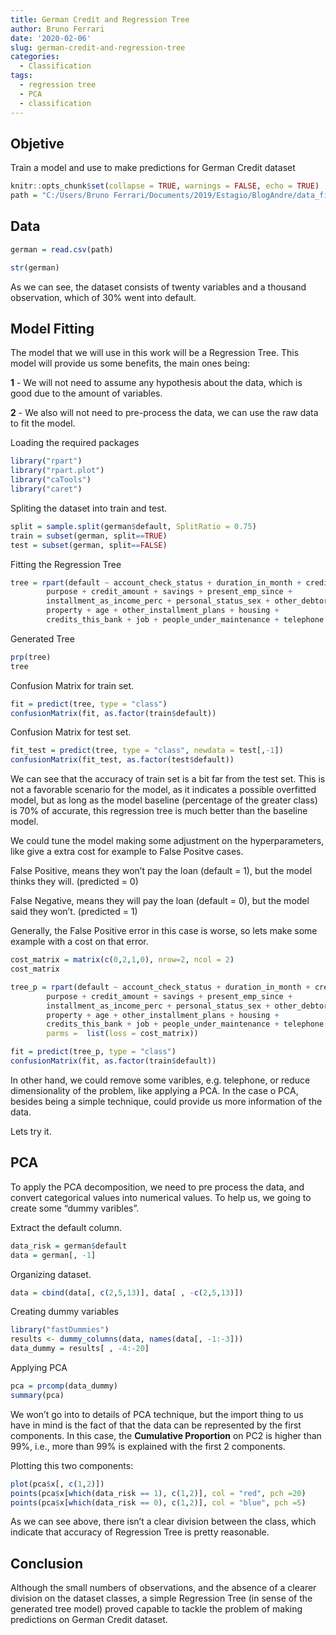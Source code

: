 ```yaml
---
title: German Credit and Regression Tree
author: Bruno Ferrari
date: '2020-02-06'
slug: german-credit-and-regression-tree
categories:
  - Classification
tags:
  - regression tree
  - PCA
  - classification
---
```

## Objetive
Train a model and use to make predictions for German Credit dataset


```r

knitr::opts_chunk$set(collapse = TRUE, warnings = FALSE, echo = TRUE)
path = "C:/Users/Bruno Ferrari/Documents/2019/Estagio/BlogAndre/data_fintech_solutions/datasets/german/german_credit.csv"

```

## Data
```r
german = read.csv(path)
```

```r
str(german)
```

As we can see, the dataset consists of twenty variables and a thousand observation, which of 30% went into default.

## Model Fitting

The model that we will use in this work will be a Regression Tree. This model will provide us some benefits, the main ones being:

**1** - We will not need to assume any hypothesis about the data, which is good due to the amount of variables.

**2** - We also will not need to pre-process the data, we can use the raw data to fit the model.

Loading the required packages
```r
library("rpart")
library("rpart.plot")
library("caTools")
library("caret")
```

Spliting the dataset into train and test.
```r
split = sample.split(german$default, SplitRatio = 0.75)
train = subset(german, split==TRUE)
test = subset(german, split==FALSE)
```

Fitting the Regression Tree
```r
tree = rpart(default ~ account_check_status + duration_in_month + credit_history +
        purpose + credit_amount + savings + present_emp_since + 
        installment_as_income_perc + personal_status_sex + other_debtors + present_res_since +
        property + age + other_installment_plans + housing +
        credits_this_bank + job + people_under_maintenance + telephone + foreign_worker, data = train, method = "class")
```

Generated Tree
```r
prp(tree)
tree
```





Confusion Matrix for train set.
```r
fit = predict(tree, type = "class")
confusionMatrix(fit, as.factor(train$default))
```

Confusion Matrix for test set.
```r
fit_test = predict(tree, type = "class", newdata = test[,-1])
confusionMatrix(fit_test, as.factor(test$default))
```

We can see that the accuracy of train set is a bit far from the test set. This is not a favorable scenario for the model, as it indicates a possible overfitted model, but as long as the model baseline (percentage of the greater class) is 70% of accurate, this regression tree is much better than the baseline model.

We could tune the model making some adjustment on the hyperparameters, like give a extra cost for example to False Positve cases. 

False Positive, means they won't pay the loan (default = 1), but the model thinks they will. (predicted = 0)

False Negative, means they will  pay the loan (default = 0), but the model said they won't. (predicted = 1)

Generally, the False Positive error in this case is worse, so lets make some example with a cost on that error.

```r
cost_matrix = matrix(c(0,2,1,0), nrow=2, ncol = 2)
cost_matrix
```

```r
tree_p = rpart(default ~ account_check_status + duration_in_month + credit_history +
        purpose + credit_amount + savings + present_emp_since + 
        installment_as_income_perc + personal_status_sex + other_debtors + present_res_since +
        property + age + other_installment_plans + housing +
        credits_this_bank + job + people_under_maintenance + telephone + foreign_worker, data = train, method = "class", 
        parms =  list(loss = cost_matrix))
```

```r
fit = predict(tree_p, type = "class")
confusionMatrix(fit, as.factor(train$default))
```

In other hand, we could remove some varibles, e.g. telephone, or reduce dimensionality of the problem, like applying a PCA. In the case o PCA, besides being a simple technique, could provide us more information of the data.

Lets try it.

## PCA
To apply the PCA decomposition, we need to pre process the data, and convert categorical values into numerical values. To help us, we going to create some "dummy varibles".

Extract the default column.
```r
data_risk = german$default
data = german[, -1]
```

Organizing dataset.
```r
data = cbind(data[, c(2,5,13)], data[ , -c(2,5,13)])
```

Creating dummy variables
```r
library("fastDummies")
results <- dummy_columns(data, names(data[, -1:-3]))
data_dummy = results[ , -4:-20]
```

Applying PCA
```r
pca = prcomp(data_dummy)
summary(pca)
```

We won't go into to details of PCA technique, but the import thing to us have in mind is the fact of that the data can be represented by the first components. In this case, the **Cumulative Proportion** on PC2 is higher than 99%, i.e., more than 99% is explained with the first 2 components.

Plotting this two components:
```r
plot(pca$x[, c(1,2)])
points(pca$x[which(data_risk == 1), c(1,2)], col = "red", pch =20)
points(pca$x[which(data_risk == 0), c(1,2)], col = "blue", pch =5)
```

As we can see above, there isn't a clear division between the class, which indicate that accuracy of Regression Tree is pretty reasonable.

## Conclusion
Although the small numbers of observations, and the absence of a clearer division on the dataset classes, a simple Regression Tree (in sense of the generated tree model) proved capable to tackle the problem of making predictions on German Credit dataset.




